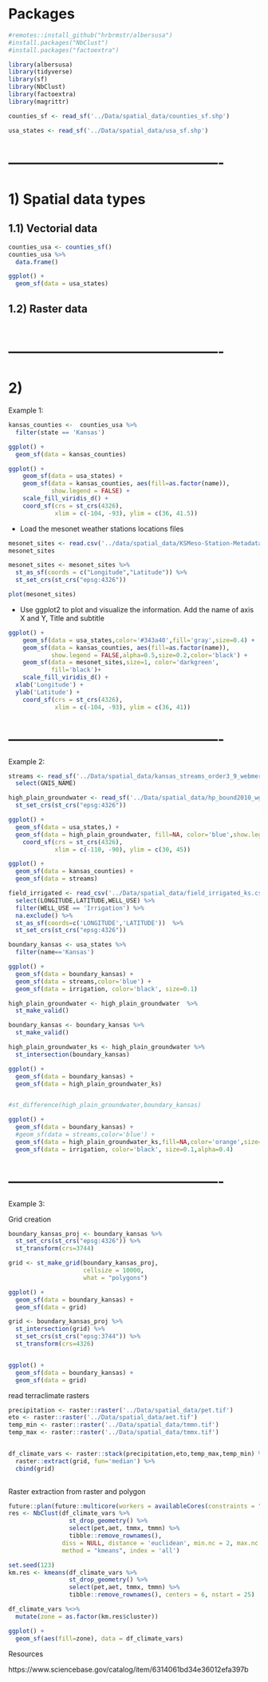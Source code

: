 # Packages

```r
#remotes::install_github("hrbrmstr/albersusa")
#install.packages("NbClust")
#install.packages("factoextra")
```


```r
library(albersusa)
library(tidyverse)
library(sf)
library(NbClust)
library(factoextra)
library(magrittr)
```


```r
counties_sf <- read_sf('../Data/spatial_data/counties_sf.shp')
```

```r
usa_states <- read_sf('../Data/spatial_data/usa_sf.shp')

```


# ----------------------------------------------


# 1) Spatial data types

## 1.1) Vectorial data

```r
counties_usa <- counties_sf()
counties_usa %>% 
  data.frame()
```


```r
ggplot() +
  geom_sf(data = usa_states)
```

## 1.2) Raster data

```r

```

# ----------------------------------------------

# 2) 

Example 1:


```r
kansas_counties <-  counties_usa %>% 
  filter(state == 'Kansas')
```

```r
ggplot() + 
  geom_sf(data = kansas_counties)
```


```r
ggplot() +
    geom_sf(data = usa_states) +
    geom_sf(data = kansas_counties, aes(fill=as.factor(name)),
            show.legend = FALSE) +
    scale_fill_viridis_d() +
    coord_sf(crs = st_crs(4326), 
             xlim = c(-104, -93), ylim = c(36, 41.5))
```

-   Load the mesonet weather stations locations files

```r
mesonet_sites <- read.csv('../data/spatial_data/KSMeso-Station-Metadata.csv',skip = 2)
mesonet_sites
```

```r
mesonet_sites <- mesonet_sites %>% 
  st_as_sf(coords = c("Longitude","Latitude")) %>%
  st_set_crs(st_crs("epsg:4326"))

plot(mesonet_sites)
```

-   Use ggplot2 to plot and visualize the information. Add the name of axis X and Y, Title and subtitle

```r
ggplot() +
    geom_sf(data = usa_states,color='#343a40',fill='gray',size=0.4) +
    geom_sf(data = kansas_counties, aes(fill=as.factor(name)),
            show.legend = FALSE,alpha=0.5,size=0.2,color='black') + 
    geom_sf(data = mesonet_sites,size=1, color='darkgreen',
            fill='black')+ 
    scale_fill_viridis_d() +
  xlab('Longitude') +
  ylab('Latitude') +
    coord_sf(crs = st_crs(4326), 
             xlim = c(-104, -93), ylim = c(36, 41)) 
```

# ----------------------------------------------


Example 2: 


```r
streams <- read_sf('../Data/spatial_data/kansas_streams_order3_9_webmerc.shp') %>%
  select(GNIS_NAME)

```

```r
high_plain_groundwater <- read_sf('../Data/spatial_data/hp_bound2010_wgs84.shp') %>%
  st_set_crs(st_crs("epsg:4326"))

```

```r
ggplot() +
  geom_sf(data = usa_states,) +
  geom_sf(data = high_plain_groundwater, fill=NA, color='blue',show.legend = TRUE)  +
    coord_sf(crs = st_crs(4326), 
             xlim = c(-110, -90), ylim = c(30, 45)) 
```


```r
ggplot() + 
  geom_sf(data = kansas_counties) +
  geom_sf(data = streams)
```

```r
field_irrigated <- read_csv('../Data/spatial_data/field_irrigated_ks.csv') %>%
  select(LONGITUDE,LATITUDE,WELL_USE) %>%
  filter(WELL_USE == 'Irrigation') %>%
  na.exclude() %>%
  st_as_sf(coords=c('LONGITUDE','LATITUDE'))  %>%
  st_set_crs(st_crs("epsg:4326"))
```


```r

boundary_kansas <- usa_states %>% 
  filter(name=='Kansas')

ggplot() + 
  geom_sf(data = boundary_kansas) +
  geom_sf(data = streams,color='blue') + 
  geom_sf(data = irrigation, color='black', size=0.1)
```


```r

high_plain_groundwater <- high_plain_groundwater  %>%
  st_make_valid()

boundary_kansas <- boundary_kansas %>% 
  st_make_valid()

high_plain_groundwater_ks <- high_plain_groundwater %>% 
  st_intersection(boundary_kansas)

ggplot() + 
  geom_sf(data = boundary_kansas) + 
  geom_sf(data = high_plain_groundwater_ks)


#st_difference(high_plain_groundwater,boundary_kansas)
```
```r
ggplot() + 
  geom_sf(data = boundary_kansas) +
  #geom_sf(data = streams,color='blue') + 
  geom_sf(data = high_plain_groundwater_ks,fill=NA,color='orange',size=3,alpha=0.7) + 
  geom_sf(data = irrigation, color='black', size=0.1,alpha=0.4)
```

# ----------------------------------------------

Example 3: 

Grid creation 

```r

boundary_kansas_proj <- boundary_kansas %>%
  st_set_crs(st_crs("epsg:4326")) %>%
  st_transform(crs=3744) 

grid <- st_make_grid(boundary_kansas_proj,
                     cellsize = 10000,
                     what = "polygons") 

ggplot() + 
  geom_sf(data = boundary_kansas) + 
  geom_sf(data = grid)
```

```r
grid <- boundary_kansas_proj %>% 
  st_intersection(grid) %>%
  st_set_crs(st_crs("epsg:3744")) %>%
  st_transform(crs=4326) 


ggplot() + 
  geom_sf(data = boundary_kansas) + 
  geom_sf(data = grid)  
```


read terraclimate rasters

```r
precipitation <- raster::raster('../Data/spatial_data/pet.tif')
eto <- raster::raster('../Data/spatial_data/aet.tif')
temp_min <- raster::raster('../Data/spatial_data/tmmn.tif')
temp_max <- raster::raster('../Data/spatial_data/tmmx.tif')


df_climate_vars <- raster::stack(precipitation,eto,temp_max,temp_min) %>%
  raster::extract(grid, fun='median') %>%
  cbind(grid)
  

```


Raster extraction from raster and polygon


```r
future::plan(future::multicore(workers = availableCores(constraints = "multicore")))
res <- NbClust(df_climate_vars %>%
                 st_drop_geometry() %>%
                 select(pet,aet, tmmx, tmmn) %>% 
                 tibble::remove_rownames(), 
               diss = NULL, distance = 'euclidean', min.nc = 2, max.nc = 5, 
               method = "kmeans", index = 'all')


```

```r
set.seed(123)
km.res <- kmeans(df_climate_vars %>%
                 st_drop_geometry() %>%
                 select(pet,aet, tmmx, tmmn) %>% 
                 tibble::remove_rownames(), centers = 6, nstart = 25)

df_climate_vars %<>% 
  mutate(zone = as.factor(km.res$cluster))


```


```r
ggplot() + 
  geom_sf(aes(fill=zone), data = df_climate_vars)
```



Resources

https://www.sciencebase.gov/catalog/item/6314061bd34e36012efa397b






